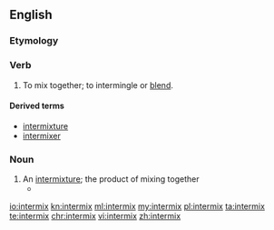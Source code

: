 ==English==

===Etymology===
{{prefix|inter|mix|lang=en}}

===Verb===
{{en-verb|intermix|es}}

# {{context|transitive|lang=en}} To mix together; to intermingle or [[blend]].

====Derived terms====
* [[intermixture]]
* [[intermixer]]

===Noun===
{{en-noun|es}}

# An [[intermixture]]; the product of mixing together
#*{{quote-book|1973|Wilson Brian Key|Subliminal Seduction|url=http://books.google.com/books?id=Ah-SAAAAIAAJ|isbn=0138590907|page=83
|passage=This idealized structure may not exist in reality, considering the high divorce rate and the '''intermixes''' of maternal-paternal dominance characteristics.}}

[[io:intermix]]
[[kn:intermix]]
[[ml:intermix]]
[[my:intermix]]
[[pl:intermix]]
[[ta:intermix]]
[[te:intermix]]
[[chr:intermix]]
[[vi:intermix]]
[[zh:intermix]]